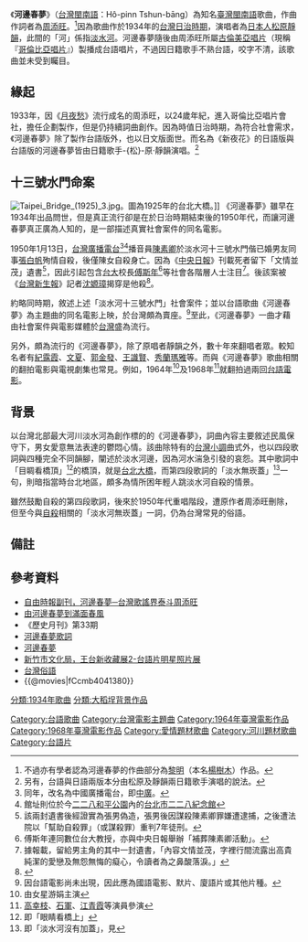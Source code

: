 {{Infobox Hokkien name
| title      = 河邊春夢
| hanji      = 河邊春夢
| poj        = Hô-piⁿ Chhun-bāng
| sinbhundzi = 
| hanlo      = 
| tl         = Hô-pinn Tshun-bāng
| bp         = Hóbnī Cūnbbâng
| hongim     = 
| hokkienipa = 
| lm         = 
| image      = 
| image_size = 
| caption    = 
}}
《'''河邊春夢'''》（[[台灣閩南語|台灣閩南語]]：Hô-pinn Tshun-bāng）為知名[[臺灣閩南語|臺灣閩南語]]歌曲，作曲作詞者為[[周添旺|周添旺]]。<ref>不過亦有學者認為河邊春夢的作曲部分為[[黎明_(作曲家)|黎明]]（本名[[楊樹木|楊樹木]]）作品。</ref>因為歌曲作於1934年的[[台灣日治時期|台灣日治時期]]，演唱者為[[日本人|日本人]][[松原靜韻|松原靜韻]]，此間的「河」係指[[淡水河|淡水河]]。河邊春夢隨後由周添旺所屬[[古倫美亞唱片|古倫美亞唱片]]（現稱『[[哥倫比亞唱片|哥倫比亞唱片]]』）製播成台語唱片，不過因日籍歌手不熟台語，咬字不清，該歌曲並未受到矚目。

==緣起==
1933年，因《[[月夜愁|月夜愁]]》流行成名的周添旺，以24歲年紀，進入哥倫比亞唱片會社，擔任企劃製作，但是仍持續詞曲創作。因為時值日治時期，為符合社會需求，《河邊春夢》除了製作台語版外，也以日文版面世。而名為《新夜花》的日語版與台語版的河邊春夢皆由日籍歌手-{松}-原·靜韻演唱。<ref>另有，台語與日語兩版本分由松原及靜韻兩日籍歌手演唱的說法。</ref>　

==十三號水門命案==
{{Seealso|十三號水門命案}}
[[File:Taipei_Bridge_(1925)_3.jpg|thumb]]。圖為1925年的台北大橋。]]
《河邊春夢》雖早在1934年出品問世，但是真正流行卻是在於日治時期結束後的1950年代，而讓河邊春夢真正廣為人知的，是一部描述真實社會案件的同名電影。

1950年1月13日，[[台灣廣播電台|台灣廣播電台]]<ref>同年，改名為中國廣播電台，即[[中廣|中廣]]。</ref><ref>館址則位於今[[二二八和平公園|二二八和平公園]]內的[[台北市二二八紀念館|台北市二二八紀念館]]</ref>播音員[[陳素卿|陳素卿]]於淡水河十三號水門偕已婚男友同事[[張白帆|張白帆]]殉情自殺，後僅陳女自殺身亡。因為《[[中央日報|中央日報]]》刊載死者留下「文情並茂」遺書<ref>該兩封遺書後經證實為張男偽造，張男後因謀殺陳素卿罪嫌遭逮捕，之後遭法院以「幫助自殺罪」（或謀殺罪）重判7年徒刑。</ref>，因此引起包含[[台大|台大]]校長[[傅斯年|傅斯年]]<ref>傅斯年連同數位台大教授，亦與中央日報舉辦「補葬陳素卿活動」。</ref>等社會各階層人士注目<ref>據報載，留給男主角的其中一封遺書，「內容文情並茂，字裡行間流露出高貴純潔的愛戀及無怨無悔的癡心，令讀者為之鼻酸落淚。」</ref>。後該案被《[[台灣新生報|台灣新生報]]》記者[[沈嫄璋|沈嫄璋]]揭穿是他殺<ref name="管仁健">{{cite book |author=管仁健|chapter=〈台灣烏龍版的「少女殉情記」〉|title=《你不知道的台灣．影視秘辛》|date=2013-05-01|publisher=文經社|location=台灣|language=zh-tw|isbn=9789576636929}}</ref>。

約略同時期，敘述上述「淡水河十三號水門」社會案件；並以台語歌曲《河邊春夢》為主題曲的同名電影上映，於台灣頗為賣座。<ref>因台語電影尚未出現，因此應為國語電影、默片、廈語片或其他片種。</ref>至此，《河邊春夢》一曲才藉由社會案件與電影媒體於[[台灣|台灣]]盛為流行。

另外，頗為流行的《河邊春夢》，除了原唱者靜韻之外，數十年來翻唱者眾。較知名者有[[紀露霞|紀露霞]]、[[文夏|文夏]]、[[郭金發|郭金發]]、[[王識賢|王識賢]]、[[秀蘭瑪雅|秀蘭瑪雅]]等。而與《河邊春夢》歌曲相關的翻拍電影與電視劇集也常見。例如，1964年<ref>由女星游娟主演</ref>及1968年<ref>[[高幸枝|高幸枝]]、[[石軍|石軍]]、[[江青霞|江青霞]]等演員參演</ref>就翻拍過兩回[[台語電影|台語電影]]。

==背景==
以台灣北部最大河川淡水河為創作標的的《河邊春夢》，詞曲內容主要敘述民風保守下，男女愛意無法表達的鬱悶心情。該曲除特有的[[台灣小調|台灣小調]]曲式外，也以四段歌詞與四種完全不同韻腳，闡述於淡水河邊，因為河水湍急引發的哀怨。其中歌詞中「目睭看橋頂」<ref>即「眼睛看橋上」</ref>的橋頂，就是[[台北大橋|台北大橋]]，而第四段歌詞的「淡水無崁蓋」<ref>即「淡水河沒有加蓋」，見{{cite web |url=http://web.pu.edu.tw/~folktw/proverb/proverb_a10.htm |title=存档副本 |accessdate=2007-07-06 |deadurl=yes |archiveurl=https://web.archive.org/web/20071107101543/http://web.pu.edu.tw/~folktw/proverb/proverb_a10.htm |archivedate=2007-11-07 }}</ref>一句，則暗指當時台北地區，頗多為情所困年輕人跳淡水河自殺的情景。

雖然鼓勵自殺的第四段歌詞，後來於1950年代重唱階段，遭原作者周添旺刪除，但至今與[[自殺|自殺]]相關的「淡水河無崁蓋」一詞，仍為台灣常見的俗語。


==備註==
{{reflist|2}}

==參考資料==
{{refbegin|2}}
*[https://web.archive.org/web/20070929133626/http://www.libertytimes.com.tw/2001/new/aug/30/life/article-1.htm 自由時報副刊，河邊春夢─台灣歌謠界泰斗周添旺]
*[https://web.archive.org/web/20070927011222/http://www.taiwan123.com.tw/main_digi.asp?id=54 由河邊春夢到滿面春風]
*《歷史月刊》第33期
*[http://www.hyes.tyc.edu.tw/~sk7/s43.htm 河邊春夢歌詞] {{Wayback|url=http://www.hyes.tyc.edu.tw/~sk7/s43.htm |date=20090207165048 }}
*[https://web.archive.org/web/20070927011319/http://www.taiwan123.com.tw/musicdata/search_sd.asp?id=26 河邊春夢]
*[http://www.hcccb.gov.tw/chinese/02activity/act_a02.asp?bull_id=989 新竹市文化局，王台新收藏展2-台語片明星照片展] {{Wayback|url=http://www.hcccb.gov.tw/chinese/02activity/act_a02.asp?bull_id=989 |date=20070502074228 }}
*[https://web.archive.org/web/20071107101543/http://web.pu.edu.tw/~folktw/proverb/proverb_a10.htm 台灣俗語]
*{{@movies|fCcmb4041380}}
{{refend}}


[[Category:台語歌曲|Category:台語歌曲]]
[[Category:台灣電影主題曲|Category:台灣電影主題曲]]
[[Category:1964年臺灣電影作品|Category:1964年臺灣電影作品]]
[[Category:1968年臺灣電影作品|Category:1968年臺灣電影作品]]
[[分類:1934年歌曲|分類:1934年歌曲]]
[[分類:大稻埕背景作品|分類:大稻埕背景作品]]
[[Category:愛情題材歌曲|Category:愛情題材歌曲]]
[[Category:河川題材歌曲|Category:河川題材歌曲]]
[[Category:台語片|Category:台語片]]